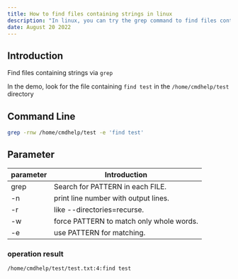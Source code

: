 ```yaml
---
title: How to find files containing strings in linux
description: "In linux, you can try the grep command to find files containing strings"
date: August 20 2022
---
```

## Introduction
Find files containing strings via `grep`

In the demo, look for the file containing `find test` in the `/home/cmdhelp/test` directory

## Command Line
```bash
grep -rnw /home/cmdhelp/test -e 'find test'
```
## Parameter
| parameter | Introduction                                                               |
| --------- | -------------------------------------------------------------------------- |
| grep   | Search for PATTERN in each FILE. |
| -n   | print line number with output lines. |
| -r   | like --directories=recurse. |
| -w   | force PATTERN to match only whole words. |
| -e   | use PATTERN for matching. |
###  operation result
```
/home/cmdhelp/test/test.txt:4:find test
```
